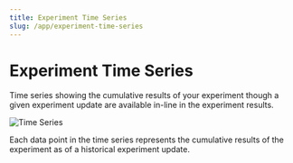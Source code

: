 ```yaml
---
title: Experiment Time Series
slug: /app/experiment-time-series
---
```


# Experiment Time Series

Time series showing the cumulative results of your experiment though a given experiment update are available in-line in the experiment results.

![Time Series](/images/time-series.png)

Each data point in the time series represents the cumulative results of the experiment as of a historical experiment update.
